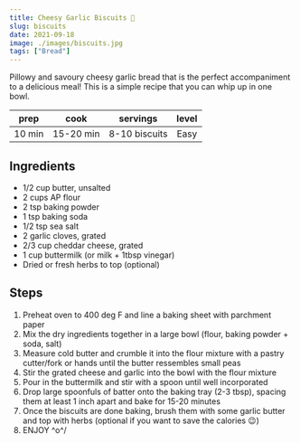 ```yaml
---
title: Cheesy Garlic Biscuits 🧀
slug: biscuits
date: 2021-09-18
image: ./images/biscuits.jpg
tags: ["Bread"]
---
```


<StyledParagraph>Pillowy and savoury cheesy garlic bread that is the perfect accompaniment to a delicious meal! This is a simple recipe that you can whip up in one bowl.</StyledParagraph>

| prep | cook | servings | level |
| :--: | :--: | :------: | :---: |
| 10 min | 15-20 min |  8-10 biscuits  | Easy  |

## Ingredients

- <ListItem>1/2 cup butter, unsalted</ListItem>
- <ListItem>2 cups AP flour</ListItem>
- <ListItem>2 tsp baking powder</ListItem>
- <ListItem>1 tsp baking soda</ListItem>
- <ListItem>1/2 tsp sea salt</ListItem>
- <ListItem>2 garlic cloves, grated</ListItem>
- <ListItem>2/3 cup cheddar cheese, grated</ListItem>
- <ListItem>1 cup buttermilk (or milk + 1tbsp vinegar)</ListItem>
- <ListItem>Dried or fresh herbs to top (optional)</ListItem>

## Steps
1. Preheat oven to 400 deg F and line a baking sheet with parchment paper
2. Mix the dry ingredients together in a large bowl (flour, baking powder + soda, salt)
3. Measure cold butter and crumble it into the flour mixture with a pastry cutter/fork or hands until the butter ressembles small peas
4. Stir the grated cheese and garlic into the bowl with the flour mixture 
5. Pour in the buttermilk and stir with a spoon until well incorporated 
6. Drop large spoonfuls of batter onto the baking tray (2-3 tbsp), spacing them at least 1 inch apart and bake for 15-20 minutes
7. Once the biscuits are done baking, brush them with some garlic butter and top with herbs (optional if you want to save the calories 😉)
8. ENJOY \^o^/
